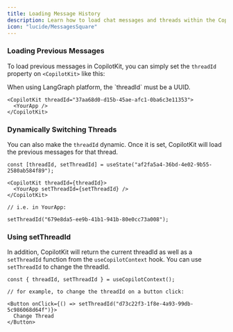 ```yaml
---
title: Loading Message History
description: Learn how to load chat messages and threads within the CopilotKit framework.
icon: "lucide/MessagesSquare"
---
```


### Loading Previous Messages

To load previous messages in CopilotKit, you can simply set the `threadId` property on `<CopilotKit>` like this:

<Callout>
  When using LangGraph platform, the `threadId` must be a UUID.
</Callout>

```tsx
<CopilotKit threadId="37aa68d0-d15b-45ae-afc1-0ba6c3e11353">
  <YourApp />
</CopilotKit>
```

### Dynamically Switching Threads

You can also make the `threadId` dynamic. Once it is set, CopilotKit will load the previous messages for that thread.

```tsx
const [threadId, setThreadId] = useState("af2fa5a4-36bd-4e02-9b55-2580ab584f89");

<CopilotKit threadId={threadId}>
  <YourApp setThreadId={setThreadId} />
</CopilotKit>

// i.e. in YourApp:

setThreadId("679e8da5-ee9b-41b1-941b-80e0cc73a008");
```

### Using setThreadId

In addition, CopilotKit will return the current threadId as well as a `setThreadId` function from the `useCopilotContext` hook. You can use `setThreadId` to change the threadId.

```tsx
const { threadId, setThreadId } = useCopilotContext();

// for example, to change the threadId on a button click:

<Button onClick={() => setThreadId("d73c22f3-1f8e-4a93-99db-5c986068d64f")}>
  Change Thread
</Button>
```

